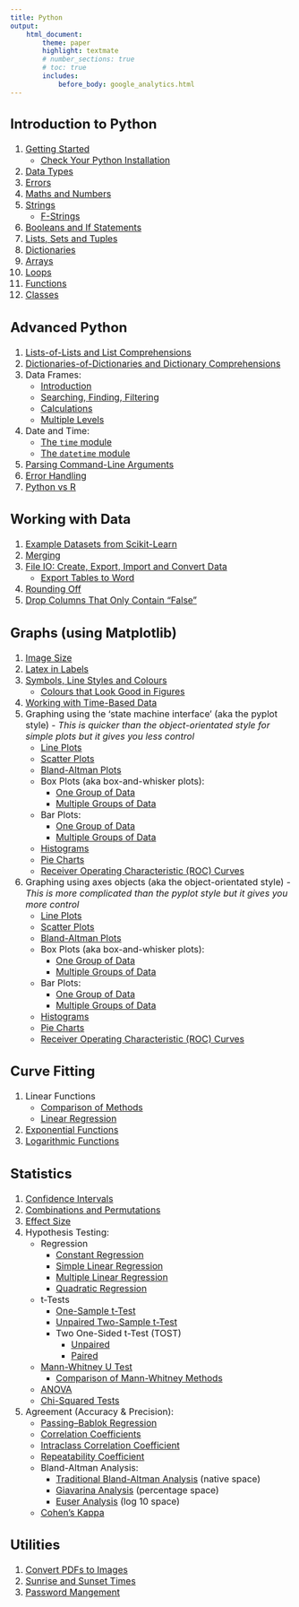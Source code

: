 ```yaml
---
title: Python
output:
    html_document:
        theme: paper
        highlight: textmate
        # number_sections: true
        # toc: true
        includes:
            before_body: google_analytics.html
---
```


<font size="3">

## Introduction to Python
1. [Getting Started](python/intro/getting_started.html)
    - [Check Your Python Installation](python/intro/installation_check.html)
2. [Data Types](python/intro/data_types.html)
3. [Errors](python/intro/errors.html)
4. [Maths and Numbers](python/intro/maths_numbers.html)
5. [Strings](python/intro/strings.html)
    - [F-Strings](python/intro/f_strings.html)
6. [Booleans and If Statements](python/intro/booleans.html)
7. [Lists, Sets and Tuples](python/intro/lists.html)
8. [Dictionaries](python/intro/dictionaries.html)
9. [Arrays](python/intro/arrays.html)
10. [Loops](python/intro/loops.html)
11. [Functions](python/intro/functions.html)
12. [Classes](python/intro/classes.html)

## Advanced Python
1. [Lists-of-Lists and List Comprehensions](python/advanced/lists.html)
2. [Dictionaries-of-Dictionaries and Dictionary Comprehensions](python/advanced/dictionaries.html)
3. Data Frames:
    - [Introduction](python/advanced/data_frames_intro.html)
    - [Searching, Finding, Filtering](python/advanced/data_frames_searching.html)
    - [Calculations](python/advanced/data_frames_calculations.html)
    - [Multiple Levels](python/advanced/data_frames_multi_level.html)
4. Date and Time:
    - [The `time` module](python/advanced/time.html)
    - [The `datetime` module](python/advanced/datetime.html)
    <!-- - [Timezones] -->
    <!-- - [Time a Script] -->
<!-- 5. Python and the Terminal -->
<!--     - Parsing Command-Line Arguments -->
<!--     - Run Terminal Commands in Python -->
<!--     - Prompt for User Input -->
5. [Parsing Command-Line Arguments](python/advanced/argument_parsing.html)
<!-- 6. [Webscraping] -->
<!-- 7. [Bitwise Operators] -->
8. [Error Handling](python/advanced/error_handling.html)
<!-- 9. [Linting] -->
<!-- 10. [Variable Scope] -->
11. [Python vs R](python/advanced/python_vs_r.html)

## Working with Data
1. [Example Datasets from Scikit-Learn](python/data/sklearn_datasets.html)
2. [Merging](python/data/merging.html)
3. [File IO: Create, Export, Import and Convert Data](python/data/create_export_import_convert.html)
    - [Export Tables to Word](python/data/export_to_word.html)
4. [Rounding Off](python/data/rounding_off.html)
5. [Drop Columns That Only Contain "False"](python/data/drop_columns_false.html)

## Graphs (using Matplotlib)
1. [Image Size](python/graphs/image_size.html)
2. [Latex in Labels](python/graphs/latex_in_labels.html)
3. [Symbols, Line Styles and Colours](python/graphs/symbols_linestyles_colours.html)
    - [Colours that Look Good in Figures](python/graphs/colours_good_figures.html)
4. [Working with Time-Based Data](python/graphs/time_data.html)
5. Graphing using the 'state machine interface' (aka the pyplot style) _- This is quicker than the object-orientated style for simple plots but it gives you less control_
    - [Line Plots](python/graphs/plt_based/lineplots.html)
    - [Scatter Plots](python/graphs/plt_based/scatterplots.html)
    - [Bland-Altman Plots](python/graphs/plt_based/bland_altman.html)
    - Box Plots (aka box-and-whisker plots):
        + [One Group of Data](python/graphs/plt_based/boxplots_single_group.html)
        + [Multiple Groups of Data](python/graphs/plt_based/boxplots_multiple_groups.html)
    + Bar Plots:
        + [One Group of Data](python/graphs/plt_based/barplots_single_group.html)
        + [Multiple Groups of Data](python/graphs/plt_based/barplots_multiple_groups.html)
    + [Histograms](python/graphs/plt_based/histograms.html)
    + [Pie Charts](python/graphs/plt_based/pie_charts.html)
    - [Receiver Operating Characteristic (ROC) Curves](python/graphs/plt_based/roc_curves.html)
6. Graphing using axes objects (aka the object-orientated style) _- This is more complicated than the pyplot style but it gives you more control_
    - [Line Plots](python/graphs/ax_based/lineplots.html)
    - [Scatter Plots](python/graphs/ax_based/scatterplots.html)
    - [Bland-Altman Plots](python/graphs/ax_based/bland_altman.html)
    - Box Plots (aka box-and-whisker plots):
        + [One Group of Data](python/graphs/ax_based/boxplots_single_group.html)
        + [Multiple Groups of Data](python/graphs/ax_based/boxplots_multiple_groups.html)
    + Bar Plots:
        + [One Group of Data](python/graphs/ax_based/barplots_single_group.html)
        + [Multiple Groups of Data](python/graphs/ax_based/barplots_multiple_groups.html)
    - [Histograms](python/graphs/ax_based/histograms.html)
    - [Pie Charts](python/graphs/ax_based/pie_charts.html)
    - [Receiver Operating Characteristic (ROC) Curves](python/graphs/ax_based/roc_curves.html)

## Curve Fitting
1. Linear Functions
    - [Comparison of Methods](python/curve_fitting/linear_comparison.html)
    - [Linear Regression](python/curve_fitting/linear_regression.html)
2. [Exponential Functions](python/curve_fitting/exponential.html)
3. [Logarithmic Functions](python/curve_fitting/logarithmic.html)

## Statistics
1. [Confidence Intervals](python/statistics/confidence_intervals.html)
2. [Combinations and Permutations](python/statistics/combinations_permutations.html)
3. [Effect Size](python/statistics/effect_size.html)
4.  Hypothesis Testing:
    - Regression
        + [Constant Regression](python/statistics/hypothesis_testing/constant_regression.html)
        + [Simple Linear Regression](python/statistics/hypothesis_testing/simple_linear_regression.html)
        + [Multiple Linear Regression](python/statistics/hypothesis_testing/multiple_linear_regression.html)
        + [Quadratic Regression](python/statistics/hypothesis_testing/quadratic_regression.html)
    - t-Tests
        - [One-Sample t-Test](python/statistics/hypothesis_testing/one_sample_t_test.html)
        - [Unpaired Two-Sample t-Test](python/statistics/hypothesis_testing/unpaired_two_sample_t_test.html)
        - Two One-Sided t-Test (TOST)
            + [Unpaired](python/statistics/hypothesis_testing/tost_unpaired.html)
            + [Paired](python/statistics/hypothesis_testing/tost_paired.html)
    - [Mann-Whitney U Test](python/statistics/hypothesis_testing/mann_whitney_u_test.html)
        + [Comparison of Mann-Whitney Methods](python/statistics/hypothesis_testing/mann_whitney_u_test/comparison_of_methods.html)
    - [ANOVA](python/statistics/hypothesis_testing/anova.html)
    - [Chi-Squared Tests](python/statistics/hypothesis_testing/chi_squared.html)
5. Agreement (Accuracy & Precision):
    - [Passing–Bablok Regression](python/statistics/agreement/passing_bablok.html)
    - [Correlation Coefficients](python/statistics/agreement/correlation_coefficients.html)
    - [Intraclass Correlation Coefficient](python/statistics/agreement/intraclass_correlation.html)
    - [Repeatability Coefficient](python/statistics/agreement/repeatability_coefficient.html)
    - Bland-Altman Analysis:
        - [Traditional Bland-Altman Analysis](python/statistics/agreement/bland_altman.html) (native space)
        - [Giavarina Analysis](python/statistics/agreement/giavarina.html) (percentage space)
        - [Euser Analysis](python/statistics/agreement/euser.html) (log 10 space)
    - [Cohen’s Kappa](python/statistics/agreement/cohens_kappa.html)

## Utilities
1. [Convert PDFs to Images](python/utilities/pdfs_to_pngs.html)
2. [Sunrise and Sunset Times](python/utilities/sunrise_sunset.html)
3. [Password Mangement](python/utilities/passwords.html)

</font>
